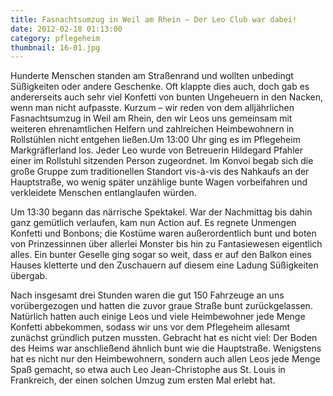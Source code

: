 ```yaml
---
title: Fasnachtsumzug in Weil am Rhein – Der Leo Club war dabei!
date: 2012-02-18 01:13:00
category: pflegeheim
thumbnail: 16-01.jpg
---
```


Hunderte Menschen standen am Straßenrand und wollten unbedingt Süßigkeiten oder andere Geschenke. Oft klappte dies auch, doch gab es andererseits auch sehr viel Konfetti von bunten Ungeheuern in den Nacken, wenn man nicht aufpasste. Kurzum – wir reden von dem alljährlichen Fasnachtsumzug in Weil am Rhein, den wir Leos uns gemeinsam mit weiteren ehrenamtlichen Helfern und zahlreichen Heimbewohnern in Rollstühlen nicht entgehen ließen.Um 13:00 Uhr ging es im Pflegeheim Markgräflerland los. Jeder Leo wurde von Betreuerin Hildegard Pfahler einer im Rollstuhl sitzenden Person zugeordnet. Im Konvoi begab sich die große Gruppe zum traditionellen Standort vis-à-vis des Nahkaufs an der Hauptstraße, wo wenig später unzählige bunte Wagen vorbeifahren und verkleidete Menschen entlanglaufen würden.

Um 13:30 begann das närrische Spektakel. War der Nachmittag bis dahin ganz gemütlich verlaufen, kam nun Action auf. Es regnete Unmengen Konfetti und Bonbons; die Kostüme waren außerordentlich bunt und boten von Prinzessinnen über allerlei Monster bis hin zu Fantasiewesen eigentlich alles. Ein bunter Geselle ging sogar so weit, dass er auf den Balkon eines Hauses kletterte und den Zuschauern auf diesem eine Ladung Süßigkeiten übergab.

Nach insgesamt drei Stunden waren die gut 150 Fahrzeuge an uns vorübergezogen und hatten die zuvor graue Straße bunt zurückgelassen. Natürlich hatten auch einige Leos und viele Heimbewohner jede Menge Konfetti abbekommen, sodass wir uns vor dem Pflegeheim allesamt zunächst gründlich putzen mussten. Gebracht hat es nicht viel: Der Boden des Heims war anschließend ähnlich bunt wie die Hauptstraße. Wenigstens hat es nicht nur den Heimbewohnern, sondern auch allen Leos jede Menge Spaß gemacht, so etwa auch Leo Jean-Christophe aus St. Louis in Frankreich, der einen solchen Umzug zum ersten Mal erlebt hat.

